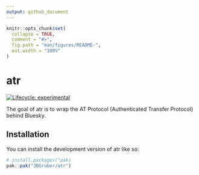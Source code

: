 ```yaml
---
output: github_document
---
```


<!-- README.md is generated from README.Rmd. Please edit that file -->

```r
knitr::opts_chunk$set(
  collapse = TRUE,
  comment = "#>",
  fig.path = "man/figures/README-",
  out.width = "100%"
)
```

# atr

<!-- badges: start -->
[![Lifecycle: experimental](https://img.shields.io/badge/lifecycle-experimental-orange.svg)](https://lifecycle.r-lib.org/articles/stages.html#experimental)
<!-- badges: end -->

The goal of atr is to wrap the AT Protocol (Authenticated Transfer Protocol) behind Bluesky.

## Installation

You can install the development version of atr like so:

``` r
# install.packages("pak)
pak::pak("JBGruber/atr")
```


